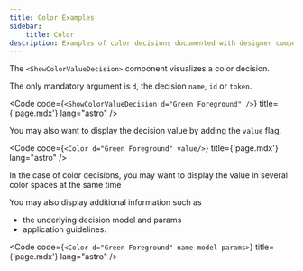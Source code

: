 ```yaml
---
title: Color Examples
sidebar:
    title: Color
description: Examples of color decisions documented with designer components.
---
```




The `<ShowColorValueDecision>` component visualizes a color decision.

The only mandatory argument is `d`, the decision `name`, `id` or `token`.

<Code code={`<ShowColorValueDecision d="Green Foreground" />`} title={'page.mdx'} lang="astro" />

<CardGrid>
    <ShowColorValueDecision d="Green Foreground" />
</CardGrid>

You may also want to display the decision value by adding the `value` flag.

<Code code={`<Color d="Green Foreground" value/>`} title={'page.mdx'} lang="astro" />

<CardGrid>
    <Color d="Green Foreground" value />
</CardGrid>

In the case of color decisions, you may want to display the value in
several color spaces at the same time

<CardGrid>
    <Color d="Green Foreground" value={['rgb', 'hsl']} />
</CardGrid>

You may also display additional information such as

-   the underlying decision model and params
-   application guidelines.

<Code code={`<Color d="Green Foreground" name model params>`} title={'page.mdx'} lang="astro" />

<CardGrid>
    <Color d="Green Foreground" name model params />
    <Color d="Green Foreground" contexts usage />
</CardGrid>
